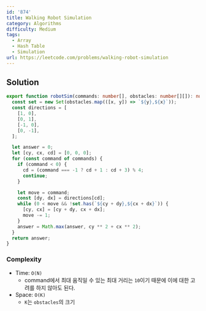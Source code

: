 ```yaml
---
id: '874'
title: Walking Robot Simulation
category: Algorithms
difficulty: Medium
tags:
  - Array
  - Hash Table
  - Simulation
url: https://leetcode.com/problems/walking-robot-simulation
---
```


## Solution

```typescript showLineNumbers
export function robotSim(commands: number[], obstacles: number[][]): number {
  const set = new Set(obstacles.map(([x, y]) => `${y},${x}`));
  const directions = [
    [1, 0],
    [0, 1],
    [-1, 0],
    [0, -1],
  ];

  let answer = 0;
  let [cy, cx, cd] = [0, 0, 0];
  for (const command of commands) {
    if (command < 0) {
      cd = (command === -1 ? cd + 1 : cd + 3) % 4;
      continue;
    }

    let move = command;
    const [dy, dx] = directions[cd];
    while (0 < move && !set.has(`${cy + dy},${cx + dx}`)) {
      [cy, cx] = [cy + dy, cx + dx];
      move -= 1;
    }
    answer = Math.max(answer, cy ** 2 + cx ** 2);
  }
  return answer;
}
```

### Complexity

- Time: `O(N)`
  - command에서 최대 움직일 수 있는 최대 거리는 `10`이기 때문에 이에 대한 고려를 하지 않아도 된다.
- Space: `O(K)`
  - `K`는 `obstacles`의 크기
